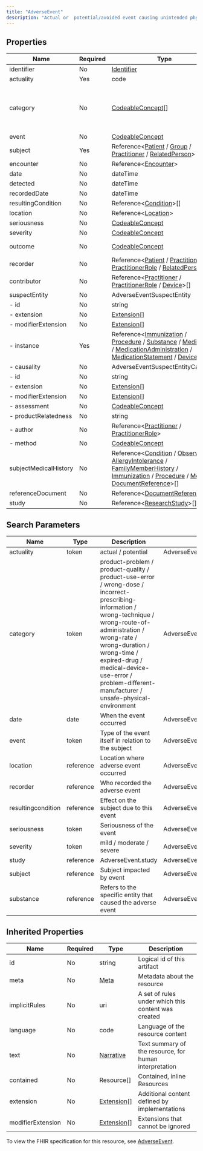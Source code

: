 ```yaml
---
title: "AdverseEvent"
description: "Actual or  potential/avoided event causing unintended physical injury resulting from or contributed to by medical care, a research study or other healthcare setting factors that requires additional monitoring, treatment, or hospitalization, or that results in death."
---
```


## Properties

| Name                  | Required | Type                                                                                                                                                                                                                                                                                                                                                                                                                                                                                                             | Description                                                                                                                                                                                                                                                                                                  |
| --------------------- | -------- | ---------------------------------------------------------------------------------------------------------------------------------------------------------------------------------------------------------------------------------------------------------------------------------------------------------------------------------------------------------------------------------------------------------------------------------------------------------------------------------------------------------------- | ------------------------------------------------------------------------------------------------------------------------------------------------------------------------------------------------------------------------------------------------------------------------------------------------------------ |
| identifier            | No       | [Identifier](/medical-api/fhir/data-types/identifier)                                                                                                                                                                                                                                                                                                                                                                                                                                                            | Business identifier for the event                                                                                                                                                                                                                                                                            |
| actuality             | Yes      | code                                                                                                                                                                                                                                                                                                                                                                                                                                                                                                             | actual / potential                                                                                                                                                                                                                                                                                           |
| category              | No       | [CodeableConcept](/medical-api/fhir/data-types/codeableconcept)[]                                                                                                                                                                                                                                                                                                                                                                                                                                                | product-problem / product-quality / product-use-error / wrong-dose / incorrect-prescribing-information / wrong-technique / wrong-route-of-administration / wrong-rate / wrong-duration / wrong-time / expired-drug / medical-device-use-error / problem-different-manufacturer / unsafe-physical-environment |
| event                 | No       | [CodeableConcept](/medical-api/fhir/data-types/codeableconcept)                                                                                                                                                                                                                                                                                                                                                                                                                                                  | Type of the event itself in relation to the subject                                                                                                                                                                                                                                                          |
| subject               | Yes      | Reference&lt;[Patient](/medical-api/fhir/resources/patient) / [Group](/medical-api/fhir/resources/group) / [Practitioner](/medical-api/fhir/resources/practitioner) / [RelatedPerson](/medical-api/fhir/resources/relatedperson)&gt;                                                                                                                                                                                                                                                                             | Subject impacted by event                                                                                                                                                                                                                                                                                    |
| encounter             | No       | Reference&lt;[Encounter](/medical-api/fhir/resources/encounter)&gt;                                                                                                                                                                                                                                                                                                                                                                                                                                              | Encounter created as part of                                                                                                                                                                                                                                                                                 |
| date                  | No       | dateTime                                                                                                                                                                                                                                                                                                                                                                                                                                                                                                         | When the event occurred                                                                                                                                                                                                                                                                                      |
| detected              | No       | dateTime                                                                                                                                                                                                                                                                                                                                                                                                                                                                                                         | When the event was detected                                                                                                                                                                                                                                                                                  |
| recordedDate          | No       | dateTime                                                                                                                                                                                                                                                                                                                                                                                                                                                                                                         | When the event was recorded                                                                                                                                                                                                                                                                                  |
| resultingCondition    | No       | Reference&lt;[Condition](/medical-api/fhir/resources/condition)&gt;[]                                                                                                                                                                                                                                                                                                                                                                                                                                            | Effect on the subject due to this event                                                                                                                                                                                                                                                                      |
| location              | No       | Reference&lt;[Location](/medical-api/fhir/resources/location)&gt;                                                                                                                                                                                                                                                                                                                                                                                                                                                | Location where adverse event occurred                                                                                                                                                                                                                                                                        |
| seriousness           | No       | [CodeableConcept](/medical-api/fhir/data-types/codeableconcept)                                                                                                                                                                                                                                                                                                                                                                                                                                                  | Seriousness of the event                                                                                                                                                                                                                                                                                     |
| severity              | No       | [CodeableConcept](/medical-api/fhir/data-types/codeableconcept)                                                                                                                                                                                                                                                                                                                                                                                                                                                  | mild / moderate / severe                                                                                                                                                                                                                                                                                     |
| outcome               | No       | [CodeableConcept](/medical-api/fhir/data-types/codeableconcept)                                                                                                                                                                                                                                                                                                                                                                                                                                                  | resolved / recovering / ongoing / resolvedWithSequelae / fatal / unknown                                                                                                                                                                                                                                     |
| recorder              | No       | Reference&lt;[Patient](/medical-api/fhir/resources/patient) / [Practitioner](/medical-api/fhir/resources/practitioner) / [PractitionerRole](/medical-api/fhir/resources/practitionerrole) / [RelatedPerson](/medical-api/fhir/resources/relatedperson)&gt;                                                                                                                                                                                                                                                       | Who recorded the adverse event                                                                                                                                                                                                                                                                               |
| contributor           | No       | Reference&lt;[Practitioner](/medical-api/fhir/resources/practitioner) / [PractitionerRole](/medical-api/fhir/resources/practitionerrole) / [Device](/medical-api/fhir/resources/device)&gt;[]                                                                                                                                                                                                                                                                                                                    | Who was involved in the adverse event or the potential adverse event                                                                                                                                                                                                                                         |
| suspectEntity         | No       | AdverseEventSuspectEntity                                                                                                                                                                                                                                                                                                                                                                                                                                                                                        | The suspected agent causing the adverse event                                                                                                                                                                                                                                                                |
| - id                  | No       | string                                                                                                                                                                                                                                                                                                                                                                                                                                                                                                           | Unique id for inter-element referencing                                                                                                                                                                                                                                                                      |
| - extension           | No       | [Extension](/medical-api/fhir/data-types/extension)[]                                                                                                                                                                                                                                                                                                                                                                                                                                                            | Additional content defined by implementations                                                                                                                                                                                                                                                                |
| - modifierExtension   | No       | [Extension](/medical-api/fhir/data-types/extension)[]                                                                                                                                                                                                                                                                                                                                                                                                                                                            | Extensions that cannot be ignored even if unrecognized                                                                                                                                                                                                                                                       |
| - instance            | Yes      | Reference&lt;[Immunization](/medical-api/fhir/resources/immunization) / [Procedure](/medical-api/fhir/resources/procedure) / [Substance](/medical-api/fhir/resources/substance) / [Medication](/medical-api/fhir/resources/medication) / [MedicationAdministration](/medical-api/fhir/resources/medicationadministration) / [MedicationStatement](/medical-api/fhir/resources/medicationstatement) / [Device](/medical-api/fhir/resources/device)&gt;                                                            | Refers to the specific entity that caused the adverse event                                                                                                                                                                                                                                                  |
| - causality           | No       | AdverseEventSuspectEntityCausality                                                                                                                                                                                                                                                                                                                                                                                                                                                                               | Information on the possible cause of the event                                                                                                                                                                                                                                                               |
| - id                  | No       | string                                                                                                                                                                                                                                                                                                                                                                                                                                                                                                           | Unique id for inter-element referencing                                                                                                                                                                                                                                                                      |
| - extension           | No       | [Extension](/medical-api/fhir/data-types/extension)[]                                                                                                                                                                                                                                                                                                                                                                                                                                                            | Additional content defined by implementations                                                                                                                                                                                                                                                                |
| - modifierExtension   | No       | [Extension](/medical-api/fhir/data-types/extension)[]                                                                                                                                                                                                                                                                                                                                                                                                                                                            | Extensions that cannot be ignored even if unrecognized                                                                                                                                                                                                                                                       |
| - assessment          | No       | [CodeableConcept](/medical-api/fhir/data-types/codeableconcept)                                                                                                                                                                                                                                                                                                                                                                                                                                                  | Assessment of if the entity caused the event                                                                                                                                                                                                                                                                 |
| - productRelatedness  | No       | string                                                                                                                                                                                                                                                                                                                                                                                                                                                                                                           | AdverseEvent.suspectEntity.causalityProductRelatedness                                                                                                                                                                                                                                                       |
| - author              | No       | Reference&lt;[Practitioner](/medical-api/fhir/resources/practitioner) / [PractitionerRole](/medical-api/fhir/resources/practitionerrole)&gt;                                                                                                                                                                                                                                                                                                                                                                     | AdverseEvent.suspectEntity.causalityAuthor                                                                                                                                                                                                                                                                   |
| - method              | No       | [CodeableConcept](/medical-api/fhir/data-types/codeableconcept)                                                                                                                                                                                                                                                                                                                                                                                                                                                  | ProbabilityScale / Bayesian / Checklist                                                                                                                                                                                                                                                                      |
| subjectMedicalHistory | No       | Reference&lt;[Condition](/medical-api/fhir/resources/condition) / [Observation](/medical-api/fhir/resources/observation) / [AllergyIntolerance](/medical-api/fhir/resources/allergyintolerance) / [FamilyMemberHistory](/medical-api/fhir/resources/familymemberhistory) / [Immunization](/medical-api/fhir/resources/immunization) / [Procedure](/medical-api/fhir/resources/procedure) / [Media](/medical-api/fhir/resources/media) / [DocumentReference](/medical-api/fhir/resources/documentreference)&gt;[] | AdverseEvent.subjectMedicalHistory                                                                                                                                                                                                                                                                           |
| referenceDocument     | No       | Reference&lt;[DocumentReference](/medical-api/fhir/resources/documentreference)&gt;[]                                                                                                                                                                                                                                                                                                                                                                                                                            | AdverseEvent.referenceDocument                                                                                                                                                                                                                                                                               |
| study                 | No       | Reference&lt;[ResearchStudy](/medical-api/fhir/resources/researchstudy)&gt;[]                                                                                                                                                                                                                                                                                                                                                                                                                                    | AdverseEvent.study                                                                                                                                                                                                                                                                                           |

## Search Parameters

| Name               | Type      | Description                                                                                                                                                                                                                                                                                                  | Expression                          |
| ------------------ | --------- | ------------------------------------------------------------------------------------------------------------------------------------------------------------------------------------------------------------------------------------------------------------------------------------------------------------ | ----------------------------------- |
| actuality          | token     | actual / potential                                                                                                                                                                                                                                                                                           | AdverseEvent.actuality              |
| category           | token     | product-problem / product-quality / product-use-error / wrong-dose / incorrect-prescribing-information / wrong-technique / wrong-route-of-administration / wrong-rate / wrong-duration / wrong-time / expired-drug / medical-device-use-error / problem-different-manufacturer / unsafe-physical-environment | AdverseEvent.category               |
| date               | date      | When the event occurred                                                                                                                                                                                                                                                                                      | AdverseEvent.date                   |
| event              | token     | Type of the event itself in relation to the subject                                                                                                                                                                                                                                                          | AdverseEvent.event                  |
| location           | reference | Location where adverse event occurred                                                                                                                                                                                                                                                                        | AdverseEvent.location               |
| recorder           | reference | Who recorded the adverse event                                                                                                                                                                                                                                                                               | AdverseEvent.recorder               |
| resultingcondition | reference | Effect on the subject due to this event                                                                                                                                                                                                                                                                      | AdverseEvent.resultingCondition     |
| seriousness        | token     | Seriousness of the event                                                                                                                                                                                                                                                                                     | AdverseEvent.seriousness            |
| severity           | token     | mild / moderate / severe                                                                                                                                                                                                                                                                                     | AdverseEvent.severity               |
| study              | reference | AdverseEvent.study                                                                                                                                                                                                                                                                                           | AdverseEvent.study                  |
| subject            | reference | Subject impacted by event                                                                                                                                                                                                                                                                                    | AdverseEvent.subject                |
| substance          | reference | Refers to the specific entity that caused the adverse event                                                                                                                                                                                                                                                  | AdverseEvent.suspectEntity.instance |

## Inherited Properties

| Name              | Required | Type                                                  | Description                                            |
| ----------------- | -------- | ----------------------------------------------------- | ------------------------------------------------------ |
| id                | No       | string                                                | Logical id of this artifact                            |
| meta              | No       | [Meta](/medical-api/fhir/data-types/meta)             | Metadata about the resource                            |
| implicitRules     | No       | uri                                                   | A set of rules under which this content was created    |
| language          | No       | code                                                  | Language of the resource content                       |
| text              | No       | [Narrative](/medical-api/fhir/data-types/narrative)   | Text summary of the resource, for human interpretation |
| contained         | No       | Resource[]                                            | Contained, inline Resources                            |
| extension         | No       | [Extension](/medical-api/fhir/data-types/extension)[] | Additional content defined by implementations          |
| modifierExtension | No       | [Extension](/medical-api/fhir/data-types/extension)[] | Extensions that cannot be ignored                      |

To view the FHIR specification for this resource, see [AdverseEvent](https://www.hl7.org/fhir/StructureDefinition/AdverseEvent).
